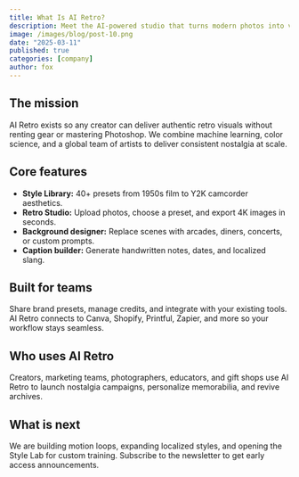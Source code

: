 ```yaml
---
title: What Is AI Retro?
description: Meet the AI-powered studio that turns modern photos into vintage stories.
image: /images/blog/post-10.png
date: "2025-03-11"
published: true
categories: [company]
author: fox
---
```


## The mission

AI Retro exists so any creator can deliver authentic retro visuals without renting gear or mastering Photoshop. We combine machine learning, color science, and a global team of artists to deliver consistent nostalgia at scale.

## Core features

- **Style Library:** 40+ presets from 1950s film to Y2K camcorder aesthetics.
- **Retro Studio:** Upload photos, choose a preset, and export 4K images in seconds.
- **Background designer:** Replace scenes with arcades, diners, concerts, or custom prompts.
- **Caption builder:** Generate handwritten notes, dates, and localized slang.

## Built for teams

Share brand presets, manage credits, and integrate with your existing tools. AI Retro connects to Canva, Shopify, Printful, Zapier, and more so your workflow stays seamless.

## Who uses AI Retro

Creators, marketing teams, photographers, educators, and gift shops use AI Retro to launch nostalgia campaigns, personalize memorabilia, and revive archives.

## What is next

We are building motion loops, expanding localized styles, and opening the Style Lab for custom training. Subscribe to the newsletter to get early access announcements.

